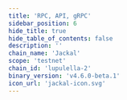 ```yaml
---
title: 'RPC, API, gRPC'
sidebar_position: 6
hide_title: true
hide_table_of_contents: false
description: ''
chain_name: 'Jackal'
scope: 'testnet'
chain_id: 'lupulella-2'
binary_version: 'v4.6.0-beta.1'
icon_url: 'jackal-icon.svg'
---
```



<PageTitle
  iconUrl="img/jackal-icon.svg"
  title="Jackal Public Endpoints"
  chainId="lupulella-2"
  version="v4.6.0-beta.1"
/>

<Endpoints
  api="https://jackal-t-api.noders.services"
  rpc="https://jackal-t-rpc.noders.services"
  grpc="jackal-t-grpc.noders.services:443"
  jsonRpc=""
/>
